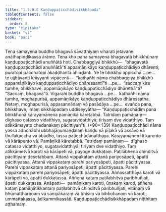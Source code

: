 ```yaml
---
title: "1.5.9.8 Kaṇḍuppaṭicchādisikkhāpada"
tableOfContents: false
sidebar:
  order: 8
type: "tipitaka"
basket: "vi"
book: "paci"
---
```



<DynamicBreadcrumb />

<Division number="537" book="paci" e="ch" v="2" p="222">

<Paragraph number="1567" book="paci">
Tena samayena buddho bhagavā sāvatthiyaṃ viharati jetavane anāthapiṇḍikassa ārāme. Tena kho pana samayena bhagavatā bhikkhūnaṃ kaṇḍuppaṭicchādi anuññātā hoti. Chabbaggiyā bhikkhū—  “bhagavatā kaṇḍuppaṭicchādi anuññātā”ti appamāṇikāyo kaṇḍuppaṭicchādiyo dhārenti; puratopi pacchatopi ākaḍḍhantā āhiṇḍanti.
</Paragraph>

<Paragraph number="1568" book="paci">
Ye te bhikkhū appicchā …pe…  te ujjhāyanti khiyyanti vipācenti—  “kathañhi nāma chabbaggiyā bhikkhū appamāṇikāyo kaṇḍuppaṭicchādiyo dhāressantī”ti …pe…  “saccaṃ kira tumhe, bhikkhave, appamāṇikāyo kaṇḍuppaṭicchādiyo dhārethā”ti? “Saccaṃ, bhagavā”ti. Vigarahi buddho bhagavā …pe…  kathañhi nāma tumhe, moghapurisā, appamāṇikāyo kaṇḍuppaṭicchādiyo dhāressatha. Netaṃ, moghapurisā, appasannānaṃ vā pasādāya …pe…  evañca pana, bhikkhave, imaṃ sikkhāpadaṃ uddiseyyātha—
</Paragraph>

</Division>
<Division number="538" book="paci" e="ch" v="2" p="223">

<Paragraph number="1569" book="paci">
<Emphasis>“Kaṇḍuppaṭicchādiṃ pana bhikkhunā kārayamānena pamāṇikā kāretabbā. Tatridaṃ pamāṇaṃ—  dīghaso catasso vidatthiyo, sugatavidatthiyā; tiriyaṃ dve vidatthiyo. Taṃ atikkāmayato chedanakaṃ pācittiyan”</Emphasis>ti. (*90*:<Emphasis>139</Emphasis>)
</Paragraph>

</Division>
<Division number="539" book="paci" e="ch" v="2" p="223">

<Paragraph number="1570" book="paci">
<Emphasis>Kaṇḍuppaṭicchādi</Emphasis> nāma yassa adhonābhi ubbhajāṇumaṇḍalaṃ kaṇḍu vā pīḷakā vā assāvo vā thullakacchu vā ābādho, tassa paṭicchādanatthāya.
</Paragraph>

<Paragraph number="1571" book="paci">
<Emphasis>Kārayamānenā</Emphasis>ti karonto vā kārāpento vā. Pamāṇikā kāretabbā. Tatridaṃ pamāṇaṃ—  dīghaso catasso vidatthiyo, sugatavidatthiyā; tiriyaṃ dve vidatthiyo. Taṃ atikkāmetvā karoti vā kārāpeti vā, payoge dukkaṭaṃ. Paṭilābhena chinditvā pācittiyaṃ desetabbaṃ.
</Paragraph>

</Division>
<Division number="540" book="paci" e="ch" v="2" p="223">

<Paragraph number="1572" book="paci">
Attanā vippakataṃ attanā pariyosāpeti, āpatti pācittiyassa. Attanā vippakataṃ parehi pariyosāpeti, āpatti pācittiyassa. Parehi vippakataṃ attanā pariyosāpeti, āpatti pācittiyassa. Parehi vippakataṃ parehi pariyosāpeti, āpatti pācittiyassa.
</Paragraph>

<Paragraph number="1573" book="paci">
Aññassatthāya karoti vā kārāpeti vā, āpatti dukkaṭassa. Aññena kataṃ paṭilabhitvā paribhuñjati, āpatti dukkaṭassa.
</Paragraph>

</Division>
<Division number="541" book="paci" e="ch" v="2" p="223">

<Paragraph number="1574" book="paci">
Anāpatti—  pamāṇikaṃ karoti, ūnakaṃ karoti, aññena kataṃ pamāṇātikkantaṃ paṭilabhitvā chinditvā paribhuñjati, vitānaṃ vā bhūmattharaṇaṃ vā sāṇipākāraṃ vā bhisiṃ vā bibbohanaṃ vā karoti, ummattakassa, ādikammikassāti.

</Paragraph>
</Division>

<Paragraph number="1575" type="center" book="paci">
Kaṇḍuppaṭicchādisikkhāpadaṃ niṭṭhitaṃ aṭṭhamaṃ.
</Paragraph>